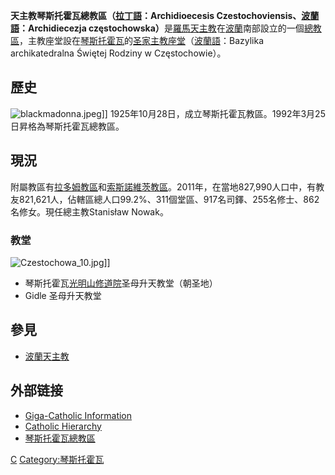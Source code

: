 {{Infobox Roman Catholic diocese
|Roman Catholic Diocese of = 天主教琴斯托霍瓦總教區
|Latin name of diocese = Archidioecesis Czestochoviensis
|image =CzewaKatedra3.JPG
|caption =聖家主教座堂
|location = [[波蘭|波蘭]]
|territory =[[琴斯托霍瓦|琴斯托霍瓦]]
|population =821,621 
|rite = [[拉丁禮|拉丁禮]]
|patron =
|province =
|established = 1798年10月16日
|cathedral = [[圣家圣殿主教座堂_(琴斯托霍瓦)|圣家主教座堂]]
|co-cathedral =
|leadership = 總主教
|website =[http://kuriaczestochowa.pl/ 琴斯托霍瓦總教區]
|metropolitan =Stanisław Nowak
|ordinary =  
|coadjutor bishop =
|auxiliary =
}}
'''天主教琴斯托霍瓦總教區（[[拉丁語|拉丁語]]：Archidioecesis Czestochoviensis、[[波蘭語|波蘭語]]：Archidiecezja częstochowska）'''是[[羅馬天主教|羅馬天主教]]在[[波蘭|波蘭]]南部設立的一個[[總教區|總教區]]，主教座堂設在[[琴斯托霍瓦|琴斯托霍瓦]]的[[圣家圣殿主教座堂_(琴斯托霍瓦)|圣家主教座堂]]（[[波蘭語|波蘭語]]：Bazylika archikatedralna Świętej Rodziny w Częstochowie）。

==歷史==
[[File:blackmadonna.jpeg|thumb]]]]
1925年10月28日，成立琴斯托霍瓦教區。1992年3月25日昇格為琴斯托霍瓦總教區。

==現況==
附屬教區有[[天主教拉多姆教區|拉多姆教區]]和[[天主教索斯諾維茨教區|索斯諾維茨教區]]。2011年，在當地827,990人口中，有教友821,621人，佔轄區總人口99.2%、311個堂區、917名司鐸、255名修士、862名修女。現任總主教Stanisław Nowak。

===教堂===
[[File:Czestochowa_10.jpg|thumb]]]]
* 琴斯托霍瓦[[光明山修道院|光明山修道院]]圣母升天教堂（朝圣地） 
* Gidle 圣母升天教堂 

==參見==
*[[波蘭天主教|波蘭天主教]]

== 外部链接 ==
* [http://www.gcatholic.org/dioceses/diocese/czes0.htm Giga-Catholic Information] 
* [http://www.catholic-hierarchy.org/diocese/dczes.html Catholic Hierarchy] {{Wayback|url=http://www.catholic-hierarchy.org/diocese/dczes.html |date=20201103181832 }}
* [https://web.archive.org/web/20071011033902/http://www.adiec.czest.niedziela.pl/  琴斯托霍瓦總教區]

{{波蘭天主教教區}}

[[Category:波兰天主教教区|C]]
[[Category:琴斯托霍瓦|Category:琴斯托霍瓦]]